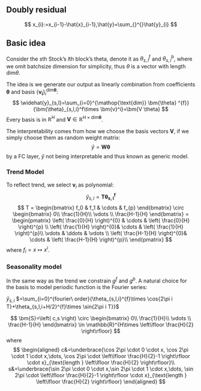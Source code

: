 ## Doubly residual

$$
x_{i}:=x_{i-1}-\hat{x}_{i-1},\hat{y}=\sum_{}^{}\hat{y}_{i}
$$

## Basic idea

Consider the $s$th Stock's $l$th block's theta, denote it as $\theta_{s,l}^{f}$ and $\theta_{s,l}^{b}$, where we omit batchsize dimension for simplicity, thus $\theta$ is a vector with length $\mathop{\text{dim}} \theta$. 

The idea is we generate our output as linearly combination from coefficients $\bm{\theta}$ and basis $\left\{ \bm{v_i} \right\}_{i}^{\mathop{\text{dim}} \bm{\theta}}$:
$$
\widehat{y}_{s,l}=\sum_{i=0}^{\mathop{\text{dim}} \bm{\theta}  ^{f}}   {\bm{\theta}_{s,l,i}^f\times \bm{v}^i}=\bm{V \theta}
$$
Every basis is in $\mathbb{R}^{H}$ and $\bm{V}\in \mathbb{R}^{H\times \mathop{\text{dim}} \bm{\theta}}$.

The interpretability comes from how we choose the basis vectors $\bm{V}$, if we simply choose them as random weight matrix:
$$
\hat{y}=\bm{W\theta}
$$
by a FC layer, $\hat{y}$ not being interpretable and thus known as generic model.


### Trend Model

To reflect trend, we select $\bm{v}_{i}$ as polynomial:
$$
\widehat{y}_{s,l}=\bm{T\theta_{s,l}^f}
$$
$$
T = \begin{bmatrix}
        f_0	&
        f_1 &
        \cdots &
        f_{p}
    \end{bmatrix}
\circ  \begin{bmatrix}
            0\\
            \frac{1}{H}\\
        \vdots \\
            \frac{H-1}{H} 	
       \end{bmatrix}  =
\begin{pmatrix}
\left( \frac{0}{H} \right)^{0}      &       \cdots     & \left( \frac{0}{H} \right)^{p}      \\
\left( \frac{1}{H} \right)^{0}&  \cdots & \left( \frac{1}{H} \right)^{p}\\
\vdots    & \ddots & \vdots  \\
\left( \frac{H-1}{H} \right)^{0}&  \cdots & \left( \frac{H-1}{H} \right)^{p}\\
\end{pmatrix}
$$
where $f_{i}=x \mapsto x^{i}$.

### Seasonality model

In the same way as the trend we constrain $g^f$ and $g^b$. A natural choice for the basis to model periodic function is the Fourier series:

$\widehat{y}_{s,l}$
$=\sum_{i=0}^{fourier\ order}{\theta_{s,l,i}^{f}\times \cos{2\pi i T}+\theta_{s,l,i+H/2}^{f}\times \sin{2\pi i T}}$</p>

$$
\bm{S}=\left( c,s
\right)
\circ \begin{bmatrix}
     0\\
     \frac{1}{H}\\
 \vdots \\
     \frac{H-1}{H} 	
\end{bmatrix} \in \mathbb{R}^{H\times \left\lfloor \frac{H}{2} \right\rfloor}
$$
where
$$
\begin{aligned}
    c&=\underbrace{\cos 2\pi \cdot 0 \cdot x, \cos 2\pi \cdot 1 \cdot x,\dots, \cos 2\pi \cdot \left\lfloor \frac{H}{2}-1 \right\rfloor \cdot x}_{\text{length } \left\lfloor \frac{H}{2} \right\rfloor}\\
    s&=\underbrace{\sin 2\pi \cdot 0 \cdot x,\sin 2\pi \cdot 1 \cdot x,\dots, \sin 2\pi \cdot \left\lfloor \frac{H}{2}-1 \right\rfloor \cdot x}_{\text{length } \left\lfloor \frac{H}{2} \right\rfloor}
\end{aligned}
$$



